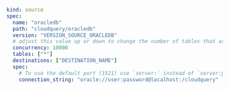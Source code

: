 ```yaml copy
kind: source
spec:
  name: "oracledb"
  path: "cloudquery/oracledb"
  version: "VERSION_SOURCE_ORACLEDB"
  # adjust this value up or down to change the number of tables that are resolved in parallel
  concurrency: 10000
  tables: ["*"]
  destinations: ["DESTINATION_NAME"]
  spec:
    # To use the default port (1521) use `server:` instead of `server:port`
    connection_string: "oracle://user:password@localhost:/cloudquery"
```